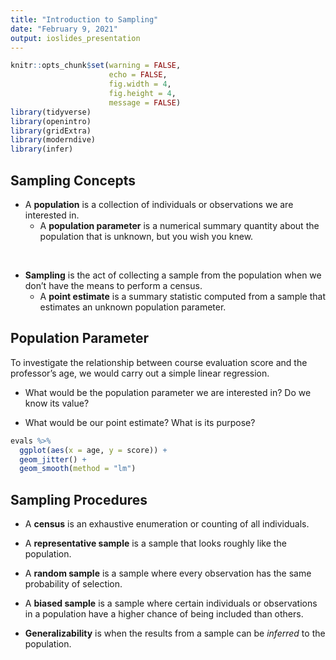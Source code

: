 ```yaml
---
title: "Introduction to Sampling"
date: "February 9, 2021"
output: ioslides_presentation
---
```


<style type="text/css">
slides > slide:not(.nobackground):after {
  content: '';
}
</style>

```r
knitr::opts_chunk$set(warning = FALSE, 
                      echo = FALSE, 
                      fig.width = 4, 
                      fig.height = 4, 
                      message = FALSE)
library(tidyverse)
library(openintro)
library(gridExtra)
library(moderndive)
library(infer)
```

## Sampling Concepts 

- A __population__ is a collection of individuals or observations we are interested in. 
  * A __population parameter__ is a numerical summary quantity about the population that is unknown, but you wish you knew.

</br> 

- __Sampling__ is the act of collecting a sample from the population when we don’t have the means to perform a census.
  * A __point estimate__ is a summary statistic computed from a sample that estimates an unknown population parameter. 

## Population Parameter 

To investigate the relationship between course evaluation score and the 
professor's age, we would carry out a simple linear regression. 

- What would be the population parameter we are interested in? Do we know its value? 

- What would be our point estimate? What is its purpose? 

```r
evals %>% 
  ggplot(aes(x = age, y = score)) + 
  geom_jitter() + 
  geom_smooth(method = "lm")
```

## Sampling Procedures 

- A __census__ is an exhaustive enumeration or counting of all individuals. 

- A __representative sample__ is a sample that looks roughly like the population. 

- A __random sample__ is a sample where every observation has the same probability of selection. 

- A __biased sample__ is a sample where certain individuals or observations in a population have a higher chance of being included than others. 

- __Generalizability__ is when the results from a sample can be _inferred_ to the population. 

